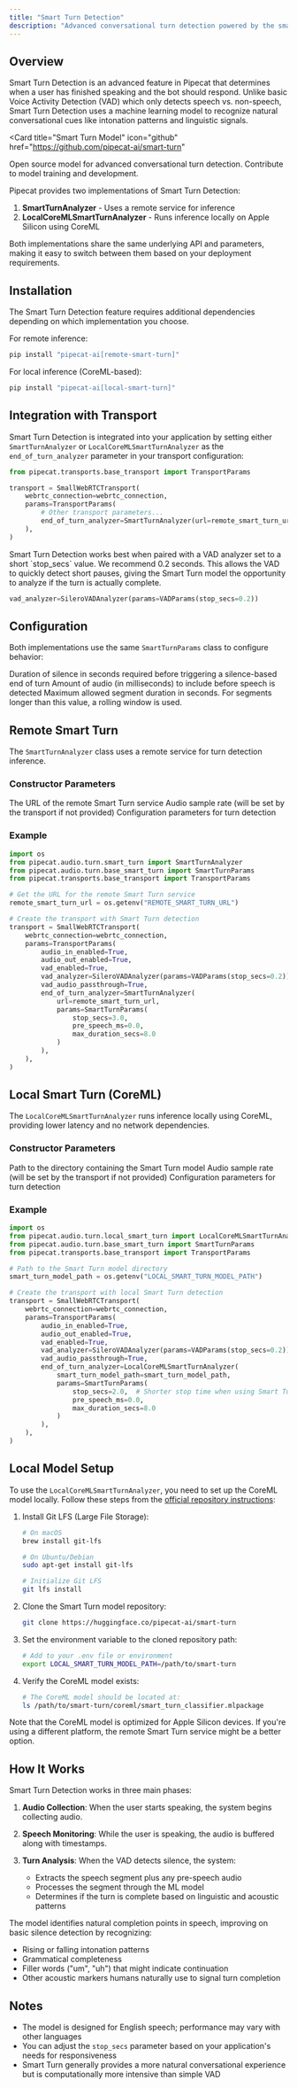 ```yaml
---
title: "Smart Turn Detection"
description: "Advanced conversational turn detection powered by the smart-turn model"
---
```


## Overview

Smart Turn Detection is an advanced feature in Pipecat that determines when a user has finished speaking and the bot should respond. Unlike basic Voice Activity Detection (VAD) which only detects speech vs. non-speech, Smart Turn Detection uses a machine learning model to recognize natural conversational cues like intonation patterns and linguistic signals.

<Card
  title="Smart Turn Model"
  icon="github"
  href="https://github.com/pipecat-ai/smart-turn"
>
  Open source model for advanced conversational turn detection. Contribute to
  model training and development.
</Card>

Pipecat provides two implementations of Smart Turn Detection:

1. **SmartTurnAnalyzer** - Uses a remote service for inference
2. **LocalCoreMLSmartTurnAnalyzer** - Runs inference locally on Apple Silicon using CoreML

Both implementations share the same underlying API and parameters, making it easy to switch between them based on your deployment requirements.

## Installation

The Smart Turn Detection feature requires additional dependencies depending on which implementation you choose.

For remote inference:

```bash
pip install "pipecat-ai[remote-smart-turn]"
```

For local inference (CoreML-based):

```bash
pip install "pipecat-ai[local-smart-turn]"
```

## Integration with Transport

Smart Turn Detection is integrated into your application by setting either `SmartTurnAnalyzer` or `LocalCoreMLSmartTurnAnalyzer` as the `end_of_turn_analyzer` parameter in your transport configuration:

```python
from pipecat.transports.base_transport import TransportParams

transport = SmallWebRTCTransport(
    webrtc_connection=webrtc_connection,
    params=TransportParams(
        # Other transport parameters...
        end_of_turn_analyzer=SmartTurnAnalyzer(url=remote_smart_turn_url),
    ),
)
```

<Tip>
  Smart Turn Detection works best when paired with a VAD analyzer set to a short `stop_secs` value. We recommend 0.2 seconds. This allows the VAD to quickly detect short pauses, giving the Smart Turn model the opportunity to analyze if the turn is actually complete.

```python
vad_analyzer=SileroVADAnalyzer(params=VADParams(stop_secs=0.2))
```

</Tip>

## Configuration

Both implementations use the same `SmartTurnParams` class to configure behavior:

<ParamField path="stop_secs" type="float" default="3.0">
  Duration of silence in seconds required before triggering a silence-based end
  of turn
</ParamField>

<ParamField path="pre_speech_ms" type="float" default="0.0">
  Amount of audio (in milliseconds) to include before speech is detected
</ParamField>

<ParamField path="max_duration_secs" type="float" default="8.0">
  Maximum allowed segment duration in seconds. For segments longer than this
  value, a rolling window is used.
</ParamField>

## Remote Smart Turn

The `SmartTurnAnalyzer` class uses a remote service for turn detection inference.

### Constructor Parameters

<ParamField path="url" type="str" required>
  The URL of the remote Smart Turn service
</ParamField>

<ParamField path="sample_rate" type="Optional[int]" default="None">
  Audio sample rate (will be set by the transport if not provided)
</ParamField>

<ParamField path="params" type="SmartTurnParams" default="SmartTurnParams()">
  Configuration parameters for turn detection
</ParamField>

### Example

```python
import os
from pipecat.audio.turn.smart_turn import SmartTurnAnalyzer
from pipecat.audio.turn.base_smart_turn import SmartTurnParams
from pipecat.transports.base_transport import TransportParams

# Get the URL for the remote Smart Turn service
remote_smart_turn_url = os.getenv("REMOTE_SMART_TURN_URL")

# Create the transport with Smart Turn detection
transport = SmallWebRTCTransport(
    webrtc_connection=webrtc_connection,
    params=TransportParams(
        audio_in_enabled=True,
        audio_out_enabled=True,
        vad_enabled=True,
        vad_analyzer=SileroVADAnalyzer(params=VADParams(stop_secs=0.2)),
        vad_audio_passthrough=True,
        end_of_turn_analyzer=SmartTurnAnalyzer(
            url=remote_smart_turn_url,
            params=SmartTurnParams(
                stop_secs=3.0,
                pre_speech_ms=0.0,
                max_duration_secs=8.0
            )
        ),
    ),
)
```

## Local Smart Turn (CoreML)

The `LocalCoreMLSmartTurnAnalyzer` runs inference locally using CoreML, providing lower latency and no network dependencies.

### Constructor Parameters

<ParamField path="smart_turn_model_path" type="str" required>
  Path to the directory containing the Smart Turn model
</ParamField>

<ParamField path="sample_rate" type="Optional[int]" default="None">
  Audio sample rate (will be set by the transport if not provided)
</ParamField>

<ParamField path="params" type="SmartTurnParams" default="SmartTurnParams()">
  Configuration parameters for turn detection
</ParamField>

### Example

```python
import os
from pipecat.audio.turn.local_smart_turn import LocalCoreMLSmartTurnAnalyzer
from pipecat.audio.turn.base_smart_turn import SmartTurnParams
from pipecat.transports.base_transport import TransportParams

# Path to the Smart Turn model directory
smart_turn_model_path = os.getenv("LOCAL_SMART_TURN_MODEL_PATH")

# Create the transport with local Smart Turn detection
transport = SmallWebRTCTransport(
    webrtc_connection=webrtc_connection,
    params=TransportParams(
        audio_in_enabled=True,
        audio_out_enabled=True,
        vad_enabled=True,
        vad_analyzer=SileroVADAnalyzer(params=VADParams(stop_secs=0.2)),
        vad_audio_passthrough=True,
        end_of_turn_analyzer=LocalCoreMLSmartTurnAnalyzer(
            smart_turn_model_path=smart_turn_model_path,
            params=SmartTurnParams(
                stop_secs=2.0,  # Shorter stop time when using Smart Turn
                pre_speech_ms=0.0,
                max_duration_secs=8.0
            )
        ),
    ),
)
```

## Local Model Setup

To use the `LocalCoreMLSmartTurnAnalyzer`, you need to set up the CoreML model locally. Follow these steps from the [official repository instructions](https://github.com/pipecat-ai/smart-turn/blob/main/coreml/README.md):

1. Install Git LFS (Large File Storage):

   ```bash
   # On macOS
   brew install git-lfs

   # On Ubuntu/Debian
   sudo apt-get install git-lfs

   # Initialize Git LFS
   git lfs install
   ```

2. Clone the Smart Turn model repository:

   ```bash
   git clone https://huggingface.co/pipecat-ai/smart-turn
   ```

3. Set the environment variable to the cloned repository path:

   ```bash
   # Add to your .env file or environment
   export LOCAL_SMART_TURN_MODEL_PATH=/path/to/smart-turn
   ```

4. Verify the CoreML model exists:
   ```bash
   # The CoreML model should be located at:
   ls /path/to/smart-turn/coreml/smart_turn_classifier.mlpackage
   ```

Note that the CoreML model is optimized for Apple Silicon devices. If you're using a different platform, the remote Smart Turn service might be a better option.

## How It Works

Smart Turn Detection works in three main phases:

1. **Audio Collection**: When the user starts speaking, the system begins collecting audio.

2. **Speech Monitoring**: While the user is speaking, the audio is buffered along with timestamps.

3. **Turn Analysis**: When the VAD detects silence, the system:
   - Extracts the speech segment plus any pre-speech audio
   - Processes the segment through the ML model
   - Determines if the turn is complete based on linguistic and acoustic patterns

The model identifies natural completion points in speech, improving on basic silence detection by recognizing:

- Rising or falling intonation patterns
- Grammatical completeness
- Filler words ("um", "uh") that might indicate continuation
- Other acoustic markers humans naturally use to signal turn completion

## Notes

- The model is designed for English speech; performance may vary with other languages
- You can adjust the `stop_secs` parameter based on your application's needs for responsiveness
- Smart Turn generally provides a more natural conversational experience but is computationally more intensive than simple VAD
